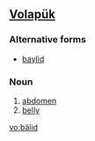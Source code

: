==[[Volapük]]==

===Alternative forms===
*[[baylid]]

===Noun===
{{infl|vo|noun}}

# [[abdomen]]
# [[belly]]

[[vo:bälid]]